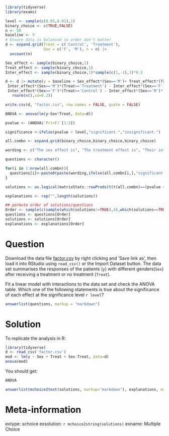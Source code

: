 ```r
library(tidyverse)
library(exams)

level <- sample(c(0.05,0.01),1)
binary_choice <- c(TRUE,FALSE)
n <- 50
baseline <- 5
# Ensure data is balanced so order don't matter
d <- expand.grid(Treat = c('Control', 'Treatment'),
                 Sex = c('F', 'M'), n = n) |>
  uncount(n)

Sex_effect <- sample(binary_choice,1)
Treat_effect <- sample(binary_choice,1)
Inter_effect <- sample(binary_choice,1)*sample(c(1,-1),1)*0.5

d <- d |> mutate(y = baseline + Sex_effect*(Sex=='M')+ Treat_effect*(Treat=='Treatment') +
 Inter_effect*(Sex=='M')*(Treat=='Treatment') - Inter_effect*(Sex=='F')*(Treat=='Treatment') +
 Inter_effect*(Sex=='F')*(Treat=='Control') - Inter_effect*(Sex=='M')*(Treat=='Control') +
   rnorm(n(),sd=0.2))

write.csv(d, "factor.csv", row.names = FALSE, quote = FALSE)

ANOVA <- anova(lm(y~Sex*Treat, data=d))

pvalue <- (ANOVA$`Pr(>F)`[1:3])

significance <-ifelse(pvalue < level,"significant.","insignificant.")

all.combn <- expand.grid(binary_choice,binary_choice,binary_choice)

wording <- c("The sex effect is", "The treatment effect is", "Their interaction effect is") 

questions <- character()

for(i in 1:nrow(all.combn)){
  questions[i]<-paste0(paste(wording,ifelse(all.combn[i,],"significant.","insignificant.")),collapse = ' ')
}

solutions <- as.logical(matrixStats::rowProds(t(t(all.combn)==(pvalue < level))))

explanations <- rep("",length(solutions))

## permute order of solutions/questions
Order <- sample(c(sample(which(solutions!=TRUE),4),which(solutions==TRUE)))
questions <- questions[Order]
solutions <- solutions[Order]
explanations <- explanations[Order]  
```    

Question
========

Download the data file [factor.csv](factor.csv) by right clicking and 'Save link as', then load it into RStudio using `read_csv()` or the Import Dataset button. The data set summarises the responses of the patients (`y`) with different genders(`Sex`) after receiving a treatment or no treatment (`Treat`).  

Fit a linear model with interactions to the data set and check the ANOVA table. Which one of the following statements is true about the significance of each effect at the significance level `r level`?

```r
answerlist(questions, markup = "markdown")
```

Solution
========

To replicate the analysis in R:

```r
library(tidyverse)
d <- read_csv('factor.csv')
mod <- lm(y ~ Sex + Treat + Sex:Treat, data=d)
anova(mod)
```

You should get:

```r
ANOVA
```

```r
answerlist(mchoice2text(solutions, markup="markdown"), explanations, markup = "markdown")
```

Meta-information
================
extype: schoice
exsolution: `r mchoice2string(solutions)`
exname: Multiple Choice